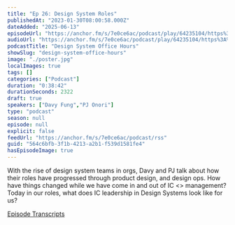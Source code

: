 ```yaml
---
title: "Ep 26: Design System Roles"
publishedAt: "2023-01-30T08:00:58.000Z"
dateAdded: "2025-06-13"
episodeUrl: "https://anchor.fm/s/7e0ce6ac/podcast/play/64235104/https%3A%2F%2Fd3ctxlq1ktw2nl.cloudfront.net%2Fstaging%2F2023-0-30%2F586ff7e8-7638-645a-47b8-1b5d718f34c7.mp3"
audioUrl: "https://anchor.fm/s/7e0ce6ac/podcast/play/64235104/https%3A%2F%2Fd3ctxlq1ktw2nl.cloudfront.net%2Fstaging%2F2023-0-30%2F586ff7e8-7638-645a-47b8-1b5d718f34c7.mp3"
podcastTitle: "Design System Office Hours"
showSlug: "design-system-office-hours"
image: "./poster.jpg"
localImages: true
tags: []
categories: ["Podcast"]
duration: "0:38:42"
durationSeconds: 2322
draft: true
speakers: ["Davy Fung","PJ Onori"]
type: "podcast"
season: null
episode: null
explicit: false
feedUrl: "https://anchor.fm/s/7e0ce6ac/podcast/rss"
guid: "564c6bfb-3f1b-4213-a2b1-f539d1581fe4"
hasEpisodeImage: true
---
```

With the rise of design system teams in orgs, Davy and PJ talk about how their roles have progressed through product design, and design ops. How have things changed while we have come in and out of IC \<\> management? Today in our roles, what does IC leadership in Design Systems look like for us?

[Episode Transcripts](https://docs.google.com/document/d/1eBPOj7pQJBKCsc4uWlMM1XwwfTOLiK7Av_qEbwu2F_M/edit?usp=sharing)
